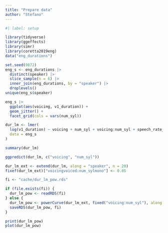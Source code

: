 ```yaml
---
title: "Prepare data"
author: "Stefano"
---
```


```r
#| label: setup

library(tidyverse)
library(ggeffects)
library(simr)
library(coretta2019eng)
data("eng_durations")
```

```r
set.seed(9872)
eng_s <- eng_durations |>
  distinct(speaker) |> 
  slice_sample(n = 6) |> 
  inner_join(eng_durations, by = "speaker") |> 
  droplevels()
unique(eng_s$speaker)
```

```r
eng_s |> 
  ggplot(aes(voicing, v1_duration)) +
  geom_jitter() +
  facet_grid(cols = vars(num_syl))
```

```r
dur_lm <- lmer(
  log(v1_duration) ~ voicing + num_syl + voicing:num_syl + speech_rate_c + (voicing | speaker),
  data = eng_s
)
```

```r
summary(dur_lm)
```

```r
ggpredict(dur_lm, c("voicing", "num_syl"))
```


```r
dur_lm_ext <- extend(dur_lm, along = "speaker", n = 20)
fixef(dur_lm_ext)["voicingvoiced:num_sylmono"] <- 0.05

fi <- "cache/dur_lm_pow.rds"

if (file.exists(fi)) {
  dur_lm_pow <- readRDS(fi)
} else {
  dur_lm_pow <- powerCurve(dur_lm_ext, fixed("voicing:num_syl"), along = "speaker") 
  saveRDS(dur_lm_pow, fi)
}
```

```r
print(dur_lm_pow)
plot(dur_lm_pow)
```

